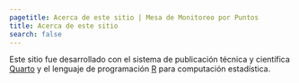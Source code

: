 ```yaml
---
pagetitle: Acerca de este sitio | Mesa de Monitoreo por Puntos
title: Acerca de este sitio
search: false 
---
```


Este sitio fue desarrollado con el sistema de publicación técnica y científica [Quarto](https://quarto.org/) y el lenguaje de programación [R](https://www.r-project.org/) para computación estadística.